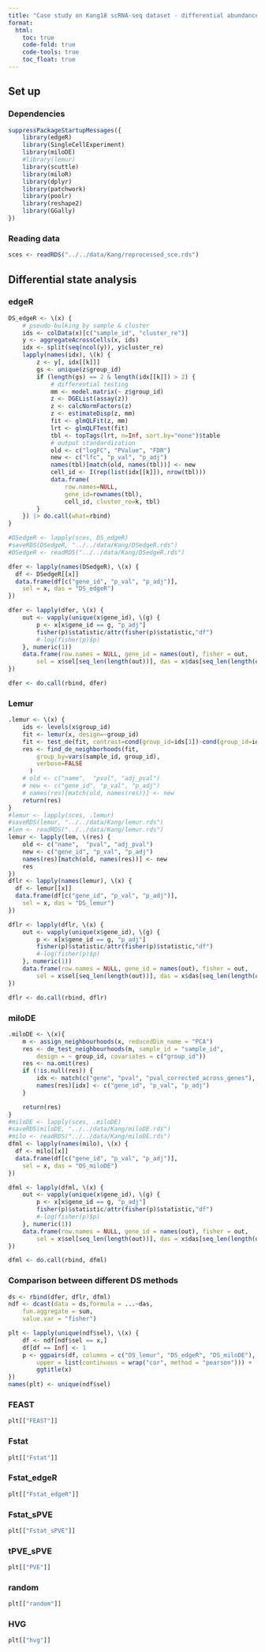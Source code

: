```yaml
---
title: "Case study on Kang18 scRNA-seq dataset - differential abundance/state analysis"
format:
  html:
    toc: true
    code-fold: true
    code-tools: true
    toc_float: true
---
```


## Set up

### Dependencies
```r
suppressPackageStartupMessages({
    library(edgeR)
    library(SingleCellExperiment)
    library(miloDE)
    #library(lemur)
    library(scuttle)
    library(miloR)
    library(dplyr)
    library(patchwork)
    library(poolr)
    library(reshape2)
    library(GGally)
})
```

### Reading data
```r
sces <- readRDS("../../data/Kang/reprocessed_sce.rds")
```

## Differential state analysis

### edgeR

```r
DS_edgeR <- \(x) {
    # pseudo-bulking by sample & cluster
    ids <- colData(x)[c("sample_id", "cluster_re")]
    y <- aggregateAcrossCells(x, ids)
    idx <- split(seq(ncol(y)), y$cluster_re)
    lapply(names(idx), \(k) {
        z <- y[, idx[[k]]]
        gs <- unique(z$group_id)
        if (length(gs) == 2 & length(idx[[k]]) > 2) {
            # differential testing
            mm <- model.matrix(~ z$group_id)
            z <- DGEList(assay(z))
            z <- calcNormFactors(z)
            z <- estimateDisp(z, mm)
            fit <- glmQLFit(z, mm)
            lrt <- glmQLFTest(fit)
            tbl <- topTags(lrt, n=Inf, sort.by="none")$table
            # output standardization
            old <- c("logFC", "PValue", "FDR")
            new <- c("lfc", "p_val", "p_adj")
            names(tbl)[match(old, names(tbl))] <- new
            cell_id <- I(rep(list(idx[[k]]), nrow(tbl)))
            data.frame(
                row.names=NULL,
                gene_id=rownames(tbl),
                cell_id, cluster_re=k, tbl)
        }
    }) |> do.call(what=rbind)
}

#DSedgeR <- lapply(sces, DS_edgeR)
#saveRDS(DSedgeR, "../../data/Kang/DSedgeR.rds")
#DSedgeR <- readRDS("../../data/Kang/DSedgeR.rds")

dfer <- lapply(names(DSedgeR), \(x) {
  df <- DSedgeR[[x]]
  data.frame(df[c("gene_id", "p_val", "p_adj")],
    sel = x, das = "DS_edgeR")
})

dfer <- lapply(dfer, \(x) {
    out <- vapply(unique(x$gene_id), \(g) {
        p <- x[x$gene_id == g, "p_adj"]
        fisher(p)$statistic/attr(fisher(p)$statistic,"df")
        #-log(fisher(p)$p)
    }, numeric(1))
    data.frame(row.names = NULL, gene_id = names(out), fisher = out,
        sel = x$sel[seq_len(length(out))], das = x$das[seq_len(length(out))])
})

dfer <- do.call(rbind, dfer)
```



### Lemur 
```r
.lemur <- \(x) {
    ids <- levels(x$group_id)
    fit <- lemur(x, design=~group_id)
    fit <- test_de(fit, contrast=cond(group_id=ids[1])-cond(group_id=ids[2]))
    res <- find_de_neighborhoods(fit,
        group_by=vars(sample_id, group_id),
        verbose=FALSE
      )
    # old <- c("name",  "pval", "adj_pval")
    # new <- c("gene_id", "p_val", "p_adj")
    # names(res)[match(old, names(res))] <- new
    return(res)
}
#lemur <- lapply(sces, .lemur)
#saveRDS(lemur, "../../data/Kang/lemur.rds")
#lem <- readRDS("../../data/Kang/lemur.rds")
lemur <- lapply(lem, \(res) {
    old <- c("name",  "pval", "adj_pval")
    new <- c("gene_id", "p_val", "p_adj")
    names(res)[match(old, names(res))] <- new
    res
})
dflr <- lapply(names(lemur), \(x) {
  df <- lemur[[x]]
  data.frame(df[c("gene_id", "p_val", "p_adj")],
    sel = x, das = "DS_lemur")
})

dflr <- lapply(dflr, \(x) {
    out <- vapply(unique(x$gene_id), \(g) {
        p <- x[x$gene_id == g, "p_adj"]
        fisher(p)$statistic/attr(fisher(p)$statistic,"df")
        #-log(fisher(p)$p)
    }, numeric(1))
    data.frame(row.names = NULL, gene_id = names(out), fisher = out,
        sel = x$sel[seq_len(length(out))], das = x$das[seq_len(length(out))])
})

dflr <- do.call(rbind, dflr)
```

### miloDE
```r
.miloDE <- \(x){
    m <- assign_neighbourhoods(x, reducedDim_name = "PCA")
    res <- de_test_neighbourhoods(m, sample_id = "sample_id",
        design = ~ group_id, covariates = c("group_id"))
    res <- na.omit(res)
    if (!is.null(res)) {
        idx <- match(c("gene", "pval", "pval_corrected_across_genes"), names(res))
        names(res)[idx] <- c("gene_id", "p_val", "p_adj")
    }

    return(res)
}
#miloDE <- lapply(sces, .miloDE)
#saveRDS(miloDE, "../../data/Kang/miloDE.rds")
#milo <- readRDS("../../data/Kang/miloDE.rds")
dfml <- lapply(names(milo), \(x) {
  df <- milo[[x]]
  data.frame(df[c("gene_id", "p_val", "p_adj")],
    sel = x, das = "DS_miloDE")
})

dfml <- lapply(dfml, \(x) {
    out <- vapply(unique(x$gene_id), \(g) {
        p <- x[x$gene_id == g, "p_adj"]
        fisher(p)$statistic/attr(fisher(p)$statistic,"df")
        #-log(fisher(p)$p)
    }, numeric(1))
    data.frame(row.names = NULL, gene_id = names(out), fisher = out,
        sel = x$sel[seq_len(length(out))], das = x$das[seq_len(length(out))])
})

dfml <- do.call(rbind, dfml)
```

### Comparison between different DS methods
```r
ds <- rbind(dfer, dflr, dfml)
ndf <- dcast(data = ds,formula = ...~das,
    fun.aggregate = sum, 
    value.var = "fisher")

plt <- lapply(unique(ndf$sel), \(x) {
    df <- ndf[ndf$sel == x,]
    df[df == Inf] <- 1
    p <- ggpairs(df, columns = c("DS_lemur", "DS_edgeR", "DS_miloDE"),
        upper = list(continuous = wrap("cor", method = "pearson"))) +
        ggtitle(x) 
}) 
names(plt) <- unique(ndf$sel)
```


::: {.panel-tabset}

### FEAST
```r
plt[["FEAST"]]
```

### Fstat
```r
plt[["Fstat"]]
```

### Fstat_edgeR
```r
plt[["Fstat_edgeR"]]
```

### Fstat_sPVE
```r
plt[["Fstat_sPVE"]]
```

### tPVE_sPVE
```r
plt[["PVE"]]
```

### random
```r
plt[["random"]]
```

### HVG
```r
plt[["hvg"]]
```

::: 





